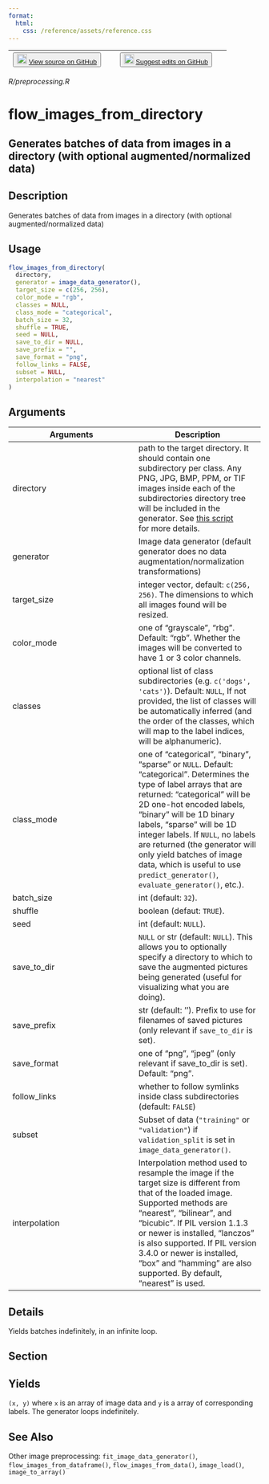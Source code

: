 ```yaml
---
format:
  html:
    css: /reference/assets/reference.css
---
```


| <button class="button"> ![](/reference/assets/GitHub-Mark-32px.png){width="20"} [View source on GitHub](https://github.com/rstudio/keras//blob/main/R/preprocessing.R) </button> | <button class="button"> ![](/reference/assets/GitHub-Mark-32px.png){width="20"} [Suggest edits on GitHub](https://github.com/rstudio/keras//edit/main/R/preprocessing.R) </button> |
|:------------------------------:|:--------------------------------------:|

*R/preprocessing.R*

# flow_images_from_directory

## Generates batches of data from images in a directory (with optional augmented/normalized data)

## Description
Generates batches of data from images in a directory (with optional augmented/normalized data) 


## Usage
```r
flow_images_from_directory( 
  directory, 
  generator = image_data_generator(), 
  target_size = c(256, 256), 
  color_mode = "rgb", 
  classes = NULL, 
  class_mode = "categorical", 
  batch_size = 32, 
  shuffle = TRUE, 
  seed = NULL, 
  save_to_dir = NULL, 
  save_prefix = "", 
  save_format = "png", 
  follow_links = FALSE, 
  subset = NULL, 
  interpolation = "nearest" 
) 
```

## Arguments
|Arguments|Description|
|---|---|
| directory | path to the target directory. It should contain one subdirectory per class. Any PNG, JPG, BMP, PPM, or TIF images inside each of the subdirectories directory tree will be included in the generator. See [this script](https://gist.github.com/fchollet/0830affa1f7f19fd47b06d4cf89ed44d)<br>for more details. |
| generator | Image data generator (default generator does no data augmentation/normalization transformations) |
| target_size | integer vector, default: `c(256, 256)`. The dimensions to which all images found will be resized. |
| color_mode | one of "grayscale", "rbg". Default: "rgb". Whether the images will be converted to have 1 or 3 color channels. |
| classes | optional list of class subdirectories (e.g. `c('dogs', 'cats')`). Default: `NULL`, If not provided, the list of classes will be automatically inferred (and the order of the classes, which will map to the label indices, will be alphanumeric). |
| class_mode | one of "categorical", "binary", "sparse" or `NULL`. Default: "categorical". Determines the type of label arrays that are returned: "categorical" will be 2D one-hot encoded labels, "binary" will be 1D binary labels, "sparse" will be 1D integer labels. If `NULL`, no labels are returned (the generator will only yield batches of image data, which is useful to use `predict_generator()`, `evaluate_generator()`, etc.). |
| batch_size | int (default: `32`). |
| shuffle | boolean (defaut: `TRUE`). |
| seed | int (default: `NULL`). |
| save_to_dir | `NULL` or str (default: `NULL`). This allows you to optionally specify a directory to which to save the augmented pictures being generated (useful for visualizing what you are doing). |
| save_prefix | str (default: ''). Prefix to use for filenames of saved pictures (only relevant if `save_to_dir` is set). |
| save_format | one of "png", "jpeg" (only relevant if save_to_dir is set). Default: "png". |
| follow_links | whether to follow symlinks inside class subdirectories (default: `FALSE`) |
| subset | Subset of data (`"training"` or `"validation"`) if `validation_split` is set in `image_data_generator()`. |
| interpolation | Interpolation method used to resample the image if the target size is different from that of the loaded image. Supported methods are "nearest", "bilinear", and "bicubic". If PIL version 1.1.3 or newer is installed, "lanczos" is also supported. If PIL version 3.4.0 or newer is installed, "box" and "hamming" are also supported. By default, "nearest" is used. |

## Details
Yields batches indefinitely, in an infinite loop. 

## Section

## Yields

 `(x, y)` where `x` is an array of image data and `y` is a array of corresponding labels. The generator loops indefinitely. 




## See Also
Other image preprocessing:  `fit_image_data_generator()`, `flow_images_from_dataframe()`, `flow_images_from_data()`, `image_load()`, `image_to_array()`

